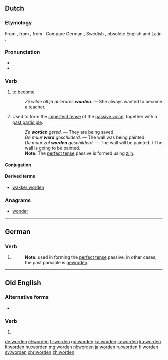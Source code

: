 ==Dutch==
===Etymology===
{{PIE root|nl|wert}}
From {{etyl|dum|nl}} {{term|werden|lang=dum}}, from {{etyl|odt|nl}} {{term|werthan|lang=odt}}, from {{etyl|gem-pro|nl}} {{m|gem-pro|*werþaną}}. Compare German {{term|werden|lang=de}}, Swedish {{term|varda|lang=sv}}, obsolete English {{term|worth||to become|lang=en}} and Latin {{term|vertere||turn|lang=la}}.

===Pronunciation===
* {{audio|Nl-worden.ogg|audio|lang=nl}}
* {{IPA|/ˈʋɔr.də(n)/|/ˈwɔr.də(n)/|lang=nl}}

===Verb===
{{nl-verb|werd|geworden}}

# {{context|copulative|lang=nl}} to [[become]]
#: ''Zij wilde altijd al lerares '''worden'''.'' &mdash; She always wanted to become a teacher.
# {{context|lang=nl|transitive|auxiliary}} Used to form the [[imperfect tense]] of the [[passive voice]], together with a [[past participle]].
#: ''Ze '''worden''' gered.'' &mdash; They are being saved.
#: ''De muur '''werd''' geschilderd.'' &mdash; The wall was being painted.
#: ''De muur zal '''worden''' geschilderd.'' &mdash; The wall will be painted. / The wall is going to be painted.
#: '''Note:''' The [[perfect tense]] passive is formed using [[zijn]].

====Conjugation====
{{nl-conj-st|word|werd|worden|aux=zijn}}

====Derived terms====
* [[wakker worden]]

===Anagrams===
* [[wonder#Dutch|wonder]]

----

==German==

===Verb===
{{head|de|past participle}}

# {{past participle of|werden|lang=de}}
#: '''Note:''' used in forming the [[perfect tense]] passive; in other cases, the past pariciple is [[geworden]].

----

==Old English==

===Alternative forms===
* {{l|ang|sc=Latinx|ġeworden}}

===Verb===
{{head|ang|past participle}}

# {{past participle of|weorþan|lang=ang|sc=Latinx}}

[[de:worden]]
[[el:worden]]
[[fr:worden]]
[[gd:worden]]
[[ko:worden]]
[[io:worden]]
[[ku:worden]]
[[lt:worden]]
[[hu:worden]]
[[mg:worden]]
[[nl:worden]]
[[ja:worden]]
[[ru:worden]]
[[fi:worden]]
[[sv:worden]]
[[chr:worden]]
[[zh:worden]]